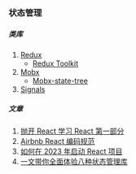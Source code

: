 ### 状态管理

##### 类库

1. [Redux](https://redux.js.org/)
   - [Redux Toolkit](https://redux-toolkit.js.org/)
2. [Mobx](https://mobx.js.org/README.html)
   - [Mobx-state-tree](https://mobx-state-tree.js.org/intro/welcome)
3. [Signals](https://preactjs.com/guide/v10/signals/)

##### 文章

1. [抛开 React 学习 React 第一部分](https://zhuanlan.zhihu.com/p/20678269?utm_source=pocket_saves)
2. [Airbnb React 编码规范](https://zhuanlan.zhihu.com/p/20616464?utm_source=pocket_saves)
3. [如何在 2023 年启动 React 项目](https://www.robinwieruch.de/react-starter/)
4. [一文带你全面体验八种状态管理库](https://blog.csdn.net/ByteDanceTech/article/details/128910642)
